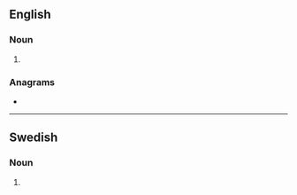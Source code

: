 ==English==

===Noun===
{{head|en|noun plural form}}

# {{plural of|dike|lang=en}}

===Anagrams===
* {{anagrams|en|a=deiks|siked|skied}}

----

==Swedish==

===Noun===
{{head|sv|noun form}}

# {{sv-noun-form-indef-gen|dike}}